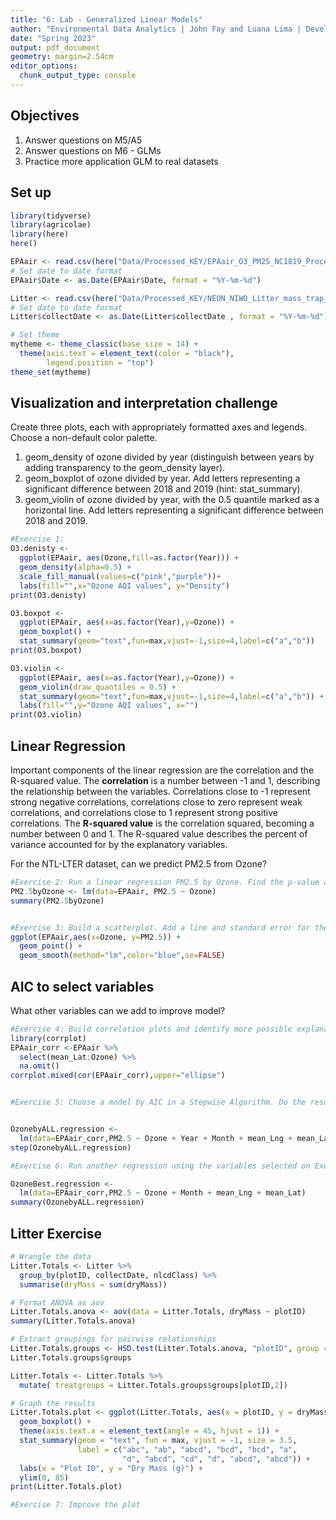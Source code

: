 ```yaml
---
title: "6: Lab - Generalized Linear Models"
author: "Environmental Data Analytics | John Fay and Luana Lima | Developed by Kateri Salk"
date: "Spring 2023"
output: pdf_document
geometry: margin=2.54cm
editor_options: 
  chunk_output_type: console
---
```


## Objectives
1. Answer questions on M5/A5
2. Answer questions on M6 - GLMs
3. Practice more application GLM to real datasets


## Set up
```r
library(tidyverse)
library(agricolae)   
library(here)
here()

EPAair <- read.csv(here("Data/Processed_KEY/EPAair_O3_PM25_NC1819_Processed.csv"), stringsAsFactors = TRUE)
# Set date to date format
EPAair$Date <- as.Date(EPAair$Date, format = "%Y-%m-%d")

Litter <- read.csv(here("Data/Processed_KEY/NEON_NIWO_Litter_mass_trap_Processed.csv"), stringsAsFactors = TRUE)
# Set date to date format
Litter$collectDate <- as.Date(Litter$collectDate , format = "%Y-%m-%d")

# Set theme
mytheme <- theme_classic(base_size = 14) +
  theme(axis.text = element_text(color = "black"), 
        legend.position = "top")
theme_set(mytheme)
```



## Visualization and interpretation challenge

Create three plots, each with appropriately formatted axes and legends. Choose a non-default color palette.

1. geom_density of ozone divided by year (distinguish between years by adding transparency to the geom_density layer).
2. geom_boxplot of ozone divided by year. Add letters representing a significant difference between 2018 and 2019 (hint: stat_summary). 
3. geom_violin of ozone divided by year, with the 0.5 quantile marked as a horizontal line. Add letters representing a significant difference between 2018 and 2019. 

```r
#Exercise 1:
O3.denisty <-
  ggplot(EPAair, aes(Ozone,fill=as.factor(Year))) +
  geom_density(alpha=0.5) +
  scale_fill_manual(values=c("pink","purple"))+
  labs(fill="",x="Ozone AQI values", y="Density")
print(O3.denisty)

O3.boxpot <-
  ggplot(EPAair, aes(x=as.factor(Year),y=Ozone)) +
  geom_boxplot() +
  stat_summary(geom="text",fun=max,vjust=-1,size=4,label=c("a","b"))
print(O3.boxpot)

O3.violin <-
  ggplot(EPAair, aes(x=as.factor(Year),y=Ozone)) +
  geom_violin(draw_quantiles = 0.5) +
  stat_summary(geom="text",fun=max,vjust=-1,size=4,label=c("a","b")) +
  labs(fill="",y="Ozone AQI values", x="")
print(O3.violin)

```

## Linear Regression

Important components of the linear regression are the correlation and the R-squared value. The **correlation** is a number between -1 and 1, describing the relationship between the variables. Correlations close to -1 represent strong negative correlations, correlations close to zero represent weak correlations, and correlations close to 1 represent strong positive correlations. The **R-squared value** is the correlation squared, becoming a number between 0 and 1. The R-squared value describes the percent of variance accounted for by the explanatory variables. 

For the NTL-LTER dataset, can we predict PM2.5 from Ozone?

```r

#Exercise 2: Run a linear regression PM2.5 by Ozone. Find the p-value and R-squared value. 
PM2.5byOzone <- lm(data=EPAair, PM2.5 ~ Ozone)
summary(PM2.5byOzone)


#Exercise 3: Build a scatterplot. Add a line and standard error for the linear regression. Add the regression equation to the plot
ggplot(EPAair,aes(x=Ozone, y=PM2.5)) +
  geom_point() +
  geom_smooth(method="lm",color="blue",se=FALSE)


```


## AIC to select variables

What other variables can we add to improve model?

```r

#Exercise 4: Build correlation plots and identify more possible explanatory variables to add to the regression.
library(corrplot)
EPAair_corr <-EPAair %>%
  select(mean_Lat:Ozone) %>%
  na.omit()
corrplot.mixed(cor(EPAair_corr),upper="ellipse")


#Exercise 5: Choose a model by AIC in a Stepwise Algorithm. Do the results from AIC match the variables you selected on Exercise 4?


OzonebyALL.regression <-
  lm(data=EPAair_corr,PM2.5 ~ Ozone + Year + Month + mean_Lng + mean_Lat)
step(OzonebyALL.regression)

#Exercise 6: Run another regression using the variables selected on Exercise 6. Compare r-squared value with the one from Exercise 2. 

OzoneBest.regression <-
  lm(data=EPAair_corr,PM2.5 ~ Ozone + Month + mean_Lng + mean_Lat)
summary(OzonebyALL.regression)

```



## Litter Exercise

```r
# Wrangle the data
Litter.Totals <- Litter %>%
  group_by(plotID, collectDate, nlcdClass) %>%
  summarise(dryMass = sum(dryMass))

# Format ANOVA as aov
Litter.Totals.anova <- aov(data = Litter.Totals, dryMass ~ plotID)
summary(Litter.Totals.anova)

# Extract groupings for pairwise relationships
Litter.Totals.groups <- HSD.test(Litter.Totals.anova, "plotID", group = TRUE)
Litter.Totals.groups$groups

Litter.Totals <- Litter.Totals %>%
  mutate( treatgroups = Litter.Totals.groups$groups[plotID,2])

# Graph the results
Litter.Totals.plot <- ggplot(Litter.Totals, aes(x = plotID, y = dryMass)) +
  geom_boxplot() +
  theme(axis.text.x = element_text(angle = 45, hjust = 1)) +
  stat_summary(geom = "text", fun = max, vjust = -1, size = 3.5,
               label = c("abc", "ab", "abcd", "bcd", "bcd", "a", 
                         "d", "abcd", "cd", "d", "abcd", "abcd")) +
  labs(x = "Plot ID", y = "Dry Mass (g)") +
  ylim(0, 85)
print(Litter.Totals.plot)

```

```r
#Exercise 7: Improve the plot


```
